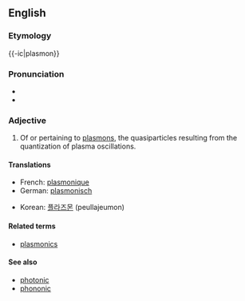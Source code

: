 ==English==
===Etymology===

{{-ic|plasmon}}
===Pronunciation===
*{{IPA|plæzˈmɒnɪk}}
*{{rhymes|ɒnɪk}}

===Adjective===
{{en-adj|-}}

# {{physics|nanotechnology}} Of or pertaining to [[plasmon]]s, the quasiparticles resulting from the quantization of plasma oscillations.

====Translations====
{{trans-top|of or pertaining to plasmons}}
*French: [[plasmonique]]
*German: [[plasmonisch]]
{{trans-mid}}
*Korean: [[플라즈몬]] (peullajeumon) <!--noun, but also used determinatively-->
{{trans-bottom}}

====Related terms====
*[[plasmonics]]

====See also====
*[[photonic]]
*[[phononic]]